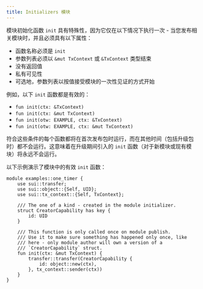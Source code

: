 ```yaml
---
title: Initializers 模块
---
```


模块初始化函数 `init` 具有特殊性，因为它仅在以下情况下执行一次 - 当您发布相关模块时，并且必须具有以下属性：

- 函数名称必须是 `init`
- 参数列表必须以 `&mut TxContext` 或 `&TxContext` 类型结束
- 没有返回值
- 私有可见性
- 可选地，参数列表以按值接受模块的一次性见证的方式开始

例如，以下 `init` 函数都是有效的：

- `fun init(ctx: &TxContext)`
- `fun init(ctx: &mut TxContext)`
- `fun init(otw: EXAMPLE, ctx: &TxContext)`
- `fun init(otw: EXAMPLE, ctx: &mut TxContext)`

符合这些条件的每个函数都将在首次发布包时运行，而在其他时间（包括升级包时）都不会运行。这意味着在升级期间引入的 `init` 函数（对于新模块或现有模块）将永远不会运行。

以下示例演示了模块中的有效 `init` 函数：

```move
module examples::one_timer {
    use sui::transfer;
    use sui::object::{Self, UID};
    use sui::tx_context::{Self, TxContext};

    /// The one of a kind - created in the module initializer.
    struct CreatorCapability has key {
        id: UID
    }

    /// This function is only called once on module publish.
    /// Use it to make sure something has happened only once, like
    /// here - only module author will own a version of a
    /// `CreatorCapability` struct.
    fun init(ctx: &mut TxContext) {
        transfer::transfer(CreatorCapability {
            id: object::new(ctx),
        }, tx_context::sender(ctx))
    }
}
```

